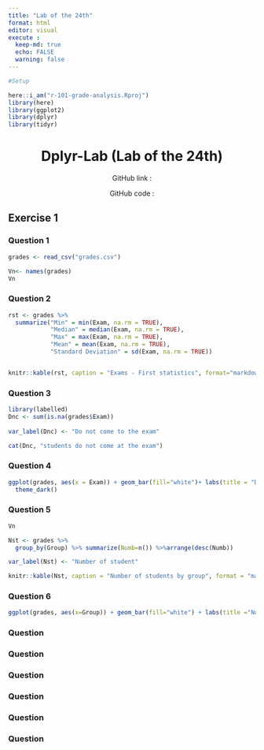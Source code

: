 ```yaml
---
title: "Lab of the 24th"
format: html
editor: visual
execute :
  keep-md: true
  echo: FALSE
  warning: false
---
```


```r
#Setup

here::i_am("r-101-grade-analysis.Rproj")
library(here)
library(ggplot2)
library(dplyr)
library(tidyr)

```

<center>

# Dplyr-Lab (Lab of the 24th)

</center>

<center>

GitHub link :

GitHub code :

</center>

## Exercise 1

### Question 1

```r
grades <- read_csv("grades.csv")

```

```r
Vn<- names(grades)
Vn
```

### Question 2

```r
rst <- grades %>% 
  summarize("Min" = min(Exam, na.rm = TRUE), 
            "Median" = median(Exam, na.rm = TRUE), 
            "Max" = max(Exam, na.rm = TRUE), 
            "Mean" = mean(Exam, na.rm = TRUE), 
            "Standard Deviation" = sd(Exam, na.rm = TRUE))


knitr::kable(rst, caption = "Exams - First statistics", format="markdown", )
```

### Question 3

```r
library(labelled)
Dnc <- sum(is.na(grades$Exam))
                         
var_label(Dnc) <- "Do not come to the exam"

cat(Dnc, "students do not come at the exam")
```

### Question 4

```r
ggplot(grades, aes(x = Exam)) + geom_bar(fill="white")+ labs(title = "Distribution of the Grades", x="Grades", y="Count")+
  theme_dark()
```

### Question 5

```r
Vn
```

```r
Nst <- grades %>%
  group_by(Group) %>% summarize(Numb=n()) %>%arrange(desc(Numb))

var_label(Nst) <- "Number of student"

knitr::kable(Nst, caption = "Number of students by group", format = "markdown")
```

### Question 6

```r
ggplot(grades, aes(x=Group)) + geom_bar(fill="white") + labs(title ="Number of students by group", x="Group", y="count")
```

### Question

### Question

### Question 

### Question 

### Question 

### Question
